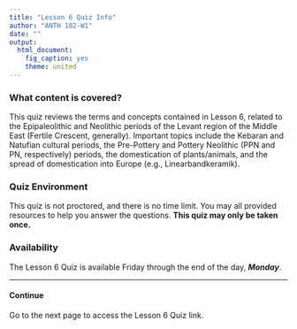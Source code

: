 ```yaml
---
title: "Lesson 6 Quiz Info"
author: "ANTH 102-W1"
date: ""
output:
  html_document:
    fig_caption: yes
    theme: united
---
```


### What content is covered?
This quiz reviews the terms and concepts contained in Lesson 6, related to the Epipaleolithic and Neolithic periods of the Levant region of the Middle East (Fertile Crescent, generally). Important topics include the Kebaran and Natufian cultural periods, the Pre-Pottery and Pottery Neolithic (PPN and PN, respectively) periods, the domestication of plants/animals, and the spread of domestication into Europe (e.g., Linearbandkeramik).

### Quiz Environment
This quiz is not proctored, and there is no time limit. You may all provided resources to help you answer the questions. __This quiz may only be taken once.__

### Availability
The Lesson 6 Quiz is available Friday through the end of the day, __*Monday*__.

----

#### Continue

Go to the next page to access the Lesson 6 Quiz link.